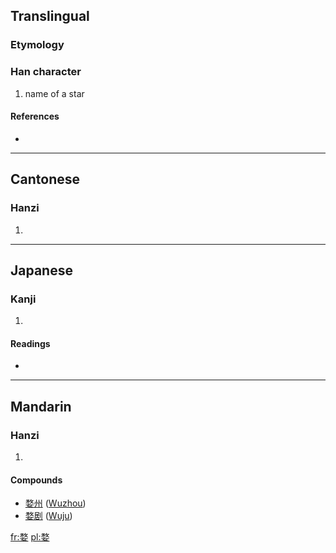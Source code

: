 ==Translingual==

===Etymology===
{{Han compound|敄|女|c1=p|c2=s|t2=female|ls=psc}}

===Han character===
{{Han char|rn=38|rad=女|as=09|sn=12|four=1840<sub>4</sub>|canj=弓大女 (NKV)}}

# name of a star

====References====
* {{Han ref|kx=0265.330|dkj=06461|dj=0533.080|hdz=21070.050|uh=5A7A|ud=23162|bh=D8B8|bd=55480}}

----

==Cantonese==

===Hanzi===
{{yue-hanzi|jyut=|y=mou6}}

# {{defn|lang=yue|sort=女09}}

----

==Japanese==

===Kanji===
{{ja-kanji|grade=|rs=女09}}

# {{defn|lang=ja|sort=女09}}

====Readings====
* {{ja-readings|on=[[ぶ]] (bu), [[む]] (mu), [[ぼう]] (bō), [[ぼく]] (boku), [[もく]] (moku)|kun=}}

----

==Mandarin==

===Hanzi===
{{cmn-hanzi|pin=[[wù]] ([[wu4]])|wg=wu<sup>4</sup>}}

# {{defn|lang=cmn|sort=女09}}

====Compounds====
* [[婺州]] ([[Wuzhou]])
* [[婺剧]] ([[Wuju]])

[[fr:婺]]
[[pl:婺]]